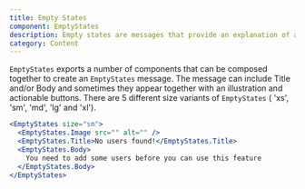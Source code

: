 ```yaml
---
title: Empty States
component: EmptyStates
description: Empty states are messages that provide an explanation of an interface in absence of content.
category: Content
---
```


`EmptyStates` exports a number of components that can be composed together to create an `EmptyStates` message.
The message can include Title and/or Body and sometimes they appear together with an illustration and actionable buttons.
There are 5 different size variants of `EmptyStates` ( 'xs', 'sm', 'md', 'lg' and 'xl').

```jsx preview
<EmptyStates size="sm">
  <EmptyStates.Image src="" alt="" />
  <EmptyStates.Title>No users found!</EmptyStates.Title>
  <EmptyStates.Body>
    You need to add some users before you can use this feature
  </EmptyStates.Body>
</EmptyStates>
```
